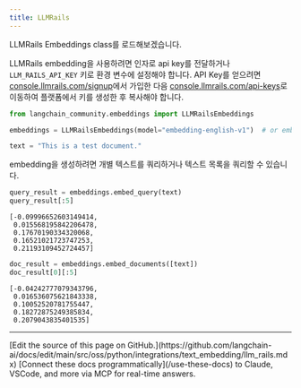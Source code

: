 ```yaml
---
title: LLMRails
---
```


LLMRails Embeddings class를 로드해보겠습니다.

LLMRails embedding을 사용하려면 인자로 api key를 전달하거나 `LLM_RAILS_API_KEY` 키로 환경 변수에 설정해야 합니다.
API Key를 얻으려면 [console.llmrails.com/signup](https://console.llmrails.com/signup)에서 가입한 다음 [console.llmrails.com/api-keys](https://console.llmrails.com/api-keys)로 이동하여 플랫폼에서 키를 생성한 후 복사해야 합니다.

```python
from langchain_community.embeddings import LLMRailsEmbeddings
```

```python
embeddings = LLMRailsEmbeddings(model="embedding-english-v1")  # or embedding-multi-v1
```

```python
text = "This is a test document."
```

embedding을 생성하려면 개별 텍스트를 쿼리하거나 텍스트 목록을 쿼리할 수 있습니다.

```python
query_result = embeddings.embed_query(text)
query_result[:5]
```

```output
[-0.09996652603149414,
 0.015568195842206478,
 0.17670190334320068,
 0.16521021723747253,
 0.21193109452724457]
```

```python
doc_result = embeddings.embed_documents([text])
doc_result[0][:5]
```

```output
[-0.04242777079343796,
 0.016536075621843338,
 0.10052520781755447,
 0.18272875249385834,
 0.2079043835401535]
```

---

<Callout icon="pen-to-square" iconType="regular">
    [Edit the source of this page on GitHub.](https://github.com/langchain-ai/docs/edit/main/src/oss/python/integrations/text_embedding/llm_rails.mdx)
</Callout>
<Tip icon="terminal" iconType="regular">
    [Connect these docs programmatically](/use-these-docs) to Claude, VSCode, and more via MCP for    real-time answers.
</Tip>

